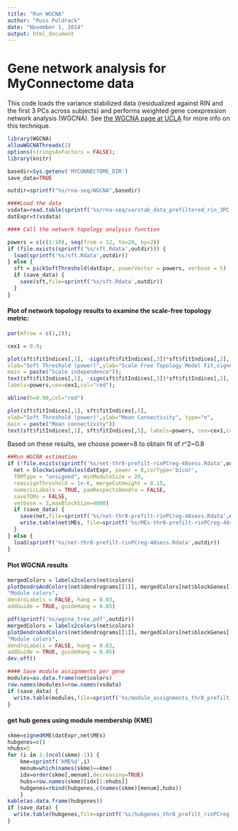 ```yaml
---
title: "Run WGCNA"
author: "Russ Poldrack"
date: "November 1, 2014"
output: html_document
---
```


# Gene network analysis for MyConnectome data

This code loads the variance stabilized data (residualized against RIN and the first 3 PCs across subjects) and performs weighted gene coexpression network analysis (WGCNA).  See [the WGCNA page at UCLA](http://labs.genetics.ucla.edu/horvath/CoexpressionNetwork/) for more info on this technique.

```r
library(WGCNA)
allowWGCNAThreads(2)
options(stringsAsFactors = FALSE);
library(knitr)

basedir=Sys.getenv('MYCONNECTOME_DIR')
save_data=TRUE

outdir=sprintf("%s/rna-seq/WGCNA",basedir)

####Load the data
vsdata=read.table(sprintf('%s/rna-seq/varstab_data_prefiltered_rin_3PC_regressed.txt',basedir) )
datExpr=t(vsdata)
```


```r
#### Call the network topology analysis function

powers = c(c(1:10), seq(from = 12, to=20, by=2))
if (file.exists(sprintf('%s/sft.Rdata',outdir))) {
  load(sprintf('%s/sft.Rdata',outdir))
} else {
  sft = pickSoftThreshold(datExpr, powerVector = powers, verbose = 5)
  if (save_data) {
    save(sft,file=sprintf('%s/sft.Rdata',outdir))
  }
}
```

#### Plot of network topology results to examine the scale-free topology metric:

```r
par(mfrow = c(1,2));

cex1 = 0.9;

plot(sft$fitIndices[,1], -sign(sft$fitIndices[,3])*sft$fitIndices[,2],
xlab="Soft Threshold (power)",ylab="Scale Free Topology Model Fit,signed R^2",type="n",
main = paste("Scale independence"));
text(sft$fitIndices[,1], -sign(sft$fitIndices[,3])*sft$fitIndices[,2],
labels=powers,cex=cex1,col="red");

abline(h=0.90,col="red")

plot(sft$fitIndices[,1], sft$fitIndices[,5],
xlab="Soft Threshold (power)",ylab="Mean Connectivity", type="n",
main = paste("Mean connectivity"))
text(sft$fitIndices[,1], sft$fitIndices[,5], labels=powers, cex=cex1,col="red")


```

Based on these results, we choose power=8 to obtain fit of r^2~0.8


```r
##Run WGCNA estimation
if (!file.exists(sprintf('%s/net-thr8-prefilt-rinPCreg-48sess.Rdata',outdir))) {
  net = blockwiseModules(datExpr, power = 8,corType='bicor',
  TOMType = "unsigned", minModuleSize = 20,
  reassignThreshold = 1e-6, mergeCutHeight = 0.15,
  numericLabels = TRUE, pamRespectsDendro = FALSE,
  saveTOMs = FALSE,
  verbose = 3,maxBlockSize=4000)
  if (save_data) {
    save(net,file=sprintf('%s/net-thr8-prefilt-rinPCreg-48sess.Rdata',outdir))
    write.table(net$MEs, file=sprintf('%s/MEs-thr8-prefilt-rinPCreg-48sess.txt',outdir),row.names=FALSE,col.names=TRUE)
  }
} else {
  load(sprintf('%s/net-thr8-prefilt-rinPCreg-48sess.Rdata',outdir))
}


```

#### Plot WGCNA results

```r

mergedColors = labels2colors(net$colors)
plotDendroAndColors(net$dendrograms[[1]], mergedColors[net$blockGenes[[1]]],
"Module colors",
dendroLabels = FALSE, hang = 0.03,
addGuide = TRUE, guideHang = 0.05)

pdf(sprintf('%s/wgcna_tree.pdf',outdir))
mergedColors = labels2colors(net$colors)
plotDendroAndColors(net$dendrograms[[1]], mergedColors[net$blockGenes[[1]]],
"Module colors",
dendroLabels = FALSE, hang = 0.03,
addGuide = TRUE, guideHang = 0.05)
dev.off()

```



```r
#### Save module assignments per gene
modules=as.data.frame(net$colors)
row.names(modules)=row.names(vsdata)
if (save_data) {
  write.table(modules,file=sprintf('%s/module_assignments_thr8_prefilt_rinPCreg.txt',outdir),col.names=FALSE,row.names=TRUE,quote=FALSE)
}
```

#### get hub genes using module membership (KME)

```r
skme=signedKME(datExpr,net$MEs)
hubgenes=c()
nhubs=5
for (i in 1:(ncol(skme)-1)) {
	kme=sprintf('kME%d',i)
	menum=which(names(skme)==kme)
	idx=order(skme[,menum],decreasing=TRUE)
	hubs=row.names(skme)[idx[1:nhubs]]
	hubgenes=rbind(hubgenes,c(names(skme)[menum],hubs))
	}
kable(as.data.frame(hubgenes))
if (save_data) {
  write.table(hubgenes,file=sprintf('%s/hubgenes_thr8_prefilt_rinPCreg.txt',outdir),col.names=FALSE,row.names=TRUE,quote=FALSE)
}


```
